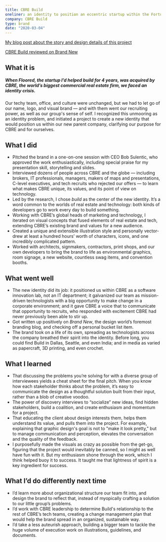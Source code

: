 ```yaml
---
title: CBRE Build
oneliner: an identity to position an eccentric startup within the Fortune 150 company that acquired it
company: CBRE Build
type: brand
date: "2020-03-04"
---
```




[My blog post about the story and design details of this project](https://medium.com/cbrebuild/how-we-made-cbre-build-part-1-d303f0b5fd6d?source=friends_link&sk=8afab89c487068da9e37e67e4fdb96ba)

[CBRE Build reviewed on Brand New](https://www.underconsideration.com/brandnew/archives/new_logo_and_identity_for_cbre_build_done_in_house.php)

## What it is
##### When Floored, the startup I’d helped build for 4 years, was acquired by CBRE, the world’s biggest commercial real estate firm, we faced an identity crisis. 
Our techy team, office, and culture were unchanged, but we had to let go of our name, logo, and visual brand — and with them went our recruiting power, as well as our group's sense of self. I recognized this unmooring as an identity problem, and initiated a project to create a new identity that would position us within our new parent company, clarifying our purpose for CBRE and for ourselves.

<WidthBleeder>
  <Gallery photos={props.images} />
</WidthBleeder>

## What I did
- Pitched the brand in a one-on-one session with CEO Bob Sulentic, who approved the work enthusiastically, including special praise for my presentation skill, storytelling and slides.
- Interviewed dozens of people across CBRE and the globe — including brokers, IT professionals, managers, makers of maps and presentations, C-level executives, and tech recruits who rejected our offers — to learn what makes CBRE unique, its values, and its point of view on technology.
- Led by the research, I chose _build_ as the center of the new identity. It’s a word common to the worlds of real estate and technology: both kinds of developers go to work every day to build something. 
- Working with CBRE’s global heads of marketing and technology, I iterated on visual concepts that fused elements of real estate and tech, extending CBRE’s existing brand and values for a new audience.
- Created a unique and extensible illustration style and personally vector-drew at least a hundred hours’ worth of characters, icons, and one incredibly complicated pattern.
- Worked with architects, signmakers, contractors, print shops, and our own developers to bring the brand to life as environmental graphics, room signage, a new website, countless swag items, and convention booths.
## What went well
- The new identity did its job: it positioned us within CBRE as a software innovation lab, not an IT department; it galvanized our team as mission-driven technologists with a big opportunity to make change in a corporate environment; and it gave CBRE a voice that to communicate that opportunity to recruits, who responded with excitement CBRE had never previously been able to stir up.
- Got written up positively on _Brand New_, the design world’s foremost branding blog, and checking off a personal bucket list item.
- The brand took on a life of its own, spreading as technologists across the company breathed their spirit into the identity. Before long, you could find Build in Dallas, Seattle, and even India; and in media as varied as papercraft, 3D printing, and even crochet.
## What I learned
- That discussing the problems you’re solving for with a diverse group of interviewees yields a cheat sheet for the final pitch. When you know how each stakeholder thinks about the problem, it’s easy to communicate the design as a thoughtful solution built from their input, rather than a blob of creative voodoo.
- The power of discovery interviews to “socialize” new ideas, find hidden stakeholders, build a coalition, and create enthusiasm and momentum for a project.
- That educating the client about design interests them, helps them understand its value, and pulls them into the project. For example, explaining that graphic design's goal is not to "make it look pretty," but to manage communication and perception, elevates the conversation and the quality of the feedback.
- I purposefully made the visuals as crazy as possible from the get-go, figuring that the project would inevitably be canned, so I might as well have fun with it. But my enthusiasm shone through the work, which I think helped buoy it to success. It taught me that lightness of spirit is a key ingredient for success.
## What I’d do differently next time
- I’d learn more about organizational structure our team fit into, and design the brand to reflect that, instead of myopically crafting a solution to our little group’s problems.
- I’d work with CBRE leadership to determine Build's relationship to the rest of CBRE’s tech teams, creating a change management plan that would help the brand spread in an organized, sustainable way. 
- I’d take a less auteurish approach, building a bigger team to tackle the huge volume of execution work on illustrations, guidelines, and documents. 
